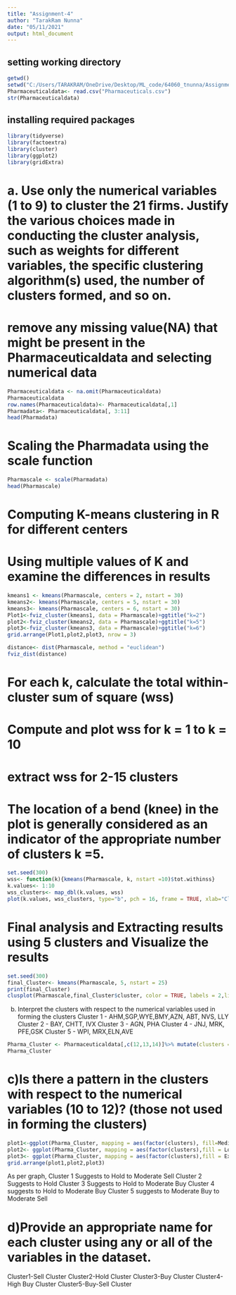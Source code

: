 ---
title: "Assignment-4"
author: "TarakRam Nunna"
date: "05/11/2021"
output: html_document
---

## setting working directory
```{r}
getwd()
setwd("C:/Users/TARAKRAM/OneDrive/Desktop/ML_code/64060_tnunna/Assignment-4")
Pharmaceuticaldata<- read.csv("Pharmaceuticals.csv")
str(Pharmaceuticaldata)
```

## installing required packages
```{r}
library(tidyverse)
library(factoextra)
library(cluster)
library(ggplot2)
library(gridExtra)
```

# a. Use only the numerical variables (1 to 9) to cluster the 21 firms. Justify the various choices made in conducting the cluster analysis, such as weights for different variables, the specific clustering algorithm(s) used, the number of clusters formed, and so on. 

# remove any missing value(NA) that might be present in the Pharmaceuticaldata and selecting numerical data
```{r}
Pharmaceuticaldata <- na.omit(Pharmaceuticaldata)
Pharmaceuticaldata
row.names(Pharmaceuticaldata)<- Pharmaceuticaldata[,1]
Pharmadata<- Pharmaceuticaldata[, 3:11]
head(Pharmadata)
```

# Scaling the Pharmadata using the scale function
```{r}
Pharmascale <- scale(Pharmadata)
head(Pharmascale)
```
# Computing K-means clustering in R for different centers 
# Using multiple values of K and examine the differences in results
```{r}
kmeans1 <- kmeans(Pharmascale, centers = 2, nstart = 30)
kmeans2<- kmeans(Pharmascale, centers = 5, nstart = 30)
kmeans3<- kmeans(Pharmascale, centers = 6, nstart = 30)
Plot1<-fviz_cluster(kmeans1, data = Pharmascale)+ggtitle("k=2")
plot2<-fviz_cluster(kmeans2, data = Pharmascale)+ggtitle("k=5")
plot3<-fviz_cluster(kmeans3, data = Pharmascale)+ggtitle("k=6")
grid.arrange(Plot1,plot2,plot3, nrow = 3)
```

```{r}
distance<- dist(Pharmascale, method = "euclidean")
fviz_dist(distance)
```

# For each k, calculate the total within-cluster sum of square (wss)
# Compute and plot wss for k = 1 to k = 10
# extract wss for 2-15 clusters
# The location of a bend (knee) in the plot is generally considered as an indicator of the appropriate number of clusters k =5.
```{r}
set.seed(300)
wss<- function(k){kmeans(Pharmascale, k, nstart =10)$tot.withinss}
k.values<- 1:10 
wss_clusters<- map_dbl(k.values, wss)
plot(k.values, wss_clusters, type="b", pch = 16, frame = TRUE, xlab="Clusters", ylab="WSS")
```

# Final analysis and Extracting results using 5 clusters and Visualize the results
```{r}
set.seed(300)
final_Cluster<- kmeans(Pharmascale, 5, nstart = 25)
print(final_Cluster)
clusplot(Pharmascale,final_Cluster$cluster, color = TRUE, labels = 2,lines = 0)
```

b) Interpret the clusters with respect to the numerical variables used in forming the clusters
Cluster 1 - AHM,SGP,WYE,BMY,AZN, ABT, NVS, LLY
Cluster 2 - BAY, CHTT, IVX
Cluster 3 - AGN, PHA
Cluster 4 - JNJ, MRK, PFE,GSK
Cluster 5 - WPI, MRX,ELN,AVE

```{r}
Pharma_Cluster <- Pharmaceuticaldata[,c(12,13,14)]%>% mutate(clusters = final_Cluster$cluster)%>% arrange(clusters, ascending = TRUE)
Pharma_Cluster
```

# c)Is there a pattern in the clusters with respect to the numerical variables (10 to 12)? (those not used in forming the clusters)
```{r}
plot1<-ggplot(Pharma_Cluster, mapping = aes(factor(clusters), fill=Median_Recommendation))+geom_bar(position = 'dodge')+labs(x ='No of clusters')
plot2<- ggplot(Pharma_Cluster, mapping = aes(factor(clusters),fill = Location))+geom_bar(position = 'dodge')+labs(x ='No of clusters')
plot3<- ggplot(Pharma_Cluster, mapping = aes(factor(clusters),fill = Exchange))+geom_bar(position = 'dodge')+labs(x ='No of clusters')
grid.arrange(plot1,plot2,plot3)       
```

As per graph, 
Cluster 1 Suggests to Hold to Moderate Sell
Cluster 2 Suggests to Hold 
Cluster 3 Suggests to Hold to Moderate Buy
Cluster 4 suggests to Hold to Moderate Buy
Cluster 5 suggests to Moderate Buy to Moderate Sell

# d)Provide an appropriate name for each cluster using any or all of the variables in the dataset.
Cluster1-Sell Cluster
Cluster2-Hold Cluster
Cluster3-Buy Cluster
Cluster4-High Buy Cluster
Cluster5-Buy-Sell Cluster
